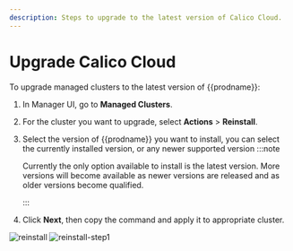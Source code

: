 ```yaml
---
description: Steps to upgrade to the latest version of Calico Cloud.
---
```


# Upgrade Calico Cloud

To upgrade managed clusters to the latest version of {{prodname}}:

1. In Manager UI, go to **Managed Clusters**.
1. For the cluster you want to upgrade, select **Actions** > **Reinstall**.
1. Select the version of {{prodname}} you want to install, you can select the currently installed version, or any newer supported version
   :::note

   Currently the only option available to install is the latest version. More versions will become available as newer versions are released
   and as older versions become qualified.

   :::

1. Click **Next**, then copy the command and apply it to appropriate cluster.

![reinstall](/img/calico-cloud/managed-clusters-reinstall.png)
![reinstall-step1](/img/calico-cloud/managed-clusters-reinstall-step1.png)
